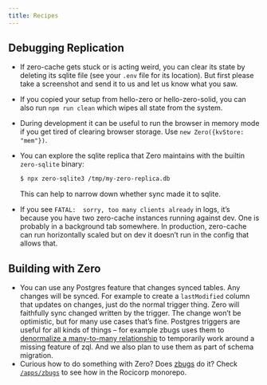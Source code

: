 ```yaml
---
title: Recipes
---
```


## Debugging Replication

- If zero-cache gets stuck or is acting weird, you can clear its state by deleting its sqlite file (see your `.env` file for its location). But first please take a screenshot and send it to us and let us know what you saw.
- If you copied your setup from hello-zero or hello-zero-solid, you can also run `npm run clean` which wipes all state from the system.
- During development it can be useful to run the browser in memory mode if you get tired of clearing browser storage. Use `new Zero({kvStore: "mem"})`.
- You can explore the sqlite replica that Zero maintains with the builtin `zero-sqlite` binary:
    
    ```bash
    $ npx zero-sqlite3 /tmp/my-zero-replica.db
    ```
    
    This can help to narrow down whether sync made it to sqlite.
    
- If you see `FATAL:  sorry, too many clients already` in logs, it’s because you have two zero-cache instances running against dev. One is probably in a background tab somewhere. In production, zero-cache can run horizontally scaled but on dev it doesn’t run in the config that allows that.

## Building with Zero

- You can use any Postgres feature that changes synced tables. Any changes will be synced. For example to create a `lastModified` column  that updates on changes, just do the normal trigger thing. Zero will faithfully sync changed written by the trigger. The change won’t be optimistic, but for many use cases that’s fine. Postgres triggers are useful for all kinds of things – for example zbugs uses them to [denormalize a many-to-many relationship](https://github.com/rocicorp/mono/blob/main/apps/zbugs/docker/init_upstream/init.sql#L28) to temporarily work around a missing feature of zql. And we also plan to use them as part of schema migration.
- Curious how to do something with Zero? Does [zbugs](https://bugs.rocicorp.dev/) do it? Check [`/apps/zbugs`](https://github.com/rocicorp/mono/tree/main/apps/zbugs) to see how in the Rocicorp monorepo.